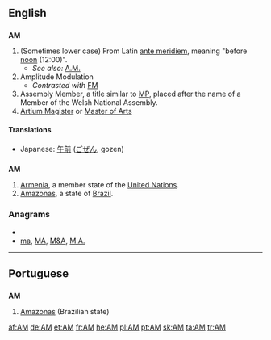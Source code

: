 {{wikipedia|AM}}
{{also|Appendix:Variations of "am"}}
==English==

==={{initialism}}===
'''AM'''

# (Sometimes lower case) From Latin [[ante meridiem]], meaning "before [[noon]] (12:00)".
#* ''See also:'' [[A.M.]]
# Amplitude Modulation
#* ''Contrasted with'' [[FM]]
# Assembly Member, a title similar to [[MP]], placed after the name of a Member of the Welsh National Assembly.
# [[Artium Magister]] or [[Master of Arts]]

====Translations====
{{trans-top|before noon}}
* Japanese: [[午前]] ([[ごぜん]], gozen)
{{trans-mid}}
{{trans-bottom}}

==={{abbreviation}}===
'''AM'''

# [[Armenia]], a member state of the [[United Nations]].
# [[Amazonas]], a state of [[Brazil]].

===Anagrams===
* {{alphagram|am}}
* [[ma#English|ma]], [[MA#English|MA]], [[M&A#English|M&A]], [[M.A.#English|M.A.]]


----

==Portuguese==

==={{abbreviation|pt}}===
'''AM'''

# [[Amazonas]] (Brazilian state)

[[af:AM]]
[[de:AM]]
[[et:AM]]
[[fr:AM]]
[[he:AM]]
[[pl:AM]]
[[pt:AM]]
[[sk:AM]]
[[ta:AM]]
[[tr:AM]]